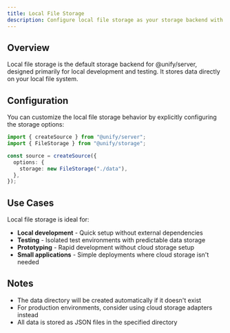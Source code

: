 ```yaml
---
title: Local File Storage
description: Configure local file storage as your storage backend with @unify/server
---
```


## Overview

Local file storage is the default storage backend for @unify/server, designed primarily for local development and testing. It stores data directly on your local file system.

## Configuration

You can customize the local file storage behavior by explicitly configuring the storage options:

```typescript
import { createSource } from "@unify/server";
import { FileStorage } from "@unify/storage";

const source = createSource({
  options: {
    storage: new FileStorage("./data"),
  },
});
```

## Use Cases

Local file storage is ideal for:
- **Local development** - Quick setup without external dependencies
- **Testing** - Isolated test environments with predictable data storage
- **Prototyping** - Rapid development without cloud storage setup
- **Small applications** - Simple deployments where cloud storage isn't needed


## Notes

- The data directory will be created automatically if it doesn't exist
- For production environments, consider using cloud storage adapters instead
- All data is stored as JSON files in the specified directory


